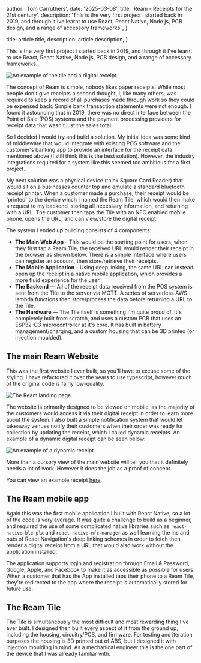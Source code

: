 
  author: 'Tom Carruthers',
  date: '2025-03-08',
  title: 'Ream - Receipts for the 21st century',
  description:
    'This is the very first project I started back in 2019, and through it Ive learnt to use React, React Native, Node.js, PCB design, and a range of accessory frameworks.',
}

  title: article.title,
  description: article.description,
}


This is the very first project I started back in 2019, and through
it I've learnt to use React, React Native, Node.js, PCB design, and
a range of accessory frameworks.

<Image src={hero} alt="An example of the tile and a digital receipt." />

The concept of Ream is simple, nobody likes paper receipts. While
most people don't give receipts a second thought, I, like many
others, was required to keep a record of all purchases made
through work so they could be expensed back. Simple bank
transaction statements were not enough. I found it astounding that
in 2019, there was no direct interface between the Point of Sale
(POS) systems and the payment processing providers for receipt
data that wasn't just the sales total.

So I decided I would try and build a solution. My initial idea was
some kind of middleware that would integrate with existing POS
software and the customer's banking app to provide an interface
for the receipt data mentioned above (I still think this is the
best solution). However, the industry integrations required for a
system like this seemed too ambitious for a first project.

My next solution was a physical device (think Square Card Reader)
that would sit on a businesses counter top and emulate a standard
bluetooth receipt printer. When a customer made a purchase, their
receipt would be 'printed' to the device which I named the Ream
Tile, which would then make a request to my backend, storing all
necessary information, and returning with a URL. The customer
then taps the Tile with an NFC enabled mobile phone, opens the URL,
and can view/store the digital receipt.

The system I ended up building consists of 4 components:

<ul className="mt-6 space-y-6">
  <li className="flex items-center gap-3">
    <span>
      <strong className="font-semibold">The Main Web App</strong> - This would
      be the starting point for users, when they first tap a Ream Tile, the
      received URL would render their receipt in the browser as shown below.
      There is a simple interface where users can register an account, then
      store/retrieve their receipts.
    </span>
  </li>
  <li className="flex items-center gap-4">
    <span>
      <strong className="font-semibold">The Mobile Application</strong> - Using
      deep linking, the same URL can instead open up the receipt in a native
      mobile application, which provides a more fluid experience for the user.
    </span>
  </li>
  <li className="flex items-center gap-4">
    <span>
      <strong className="font-semibold">The Backend</strong> — All of the
      receipt data received from the POS system is sent from the Tile to the
      server via MQTT. A series of serverless AWS lambda functions then
      store/process the data before returning a URL to the Tile.
    </span>
  </li>
  <li className="flex items-center gap-4">
    <span>
      <strong className="font-semibold">The Hardware</strong> — The Tile itself
      is something I'm quite proud of. It's completely built from scratch, and
      uses a custom PCB that uses an ESP32-C3 microcontroller at it's core. It
      has built in battery management/charging, and a custom housing that can be
      3D printed (or injection moulded).
    </span>
  </li>
</ul>

## The main Ream Website

This was the first website I ever built, so you'll have to excuse some
of the styling. I have refactored it over the years to use typescript,
however much of the original code is fairly low-quality.

<Image src={homepage} alt="The Ream landing page." />

The website is primarily designed to be viewed on mobile, as the
majority of the customers would access it via their digital receipt in
order to learn more about the system. I also built a simple notification
system that would let takeaway venues notify their customers when their
order was ready for collection by updating the receipt, which I called
dynamic receipts. An example of a dynamic digital receipt
can be seen below:

<div className="flex flex-col gap-y-6 sm:flex-row items-center justify-center sm:gap-x-4">

  <Image
    src={dynamic_receipt}
    alt="An example of a dynamic receipt."
    className=" w-[80%] sm:w-[50%] rounded-2xl"
  />
</div>

More than a cursory view of the main website will tell you that it
definitely needs a lot of work. However it does the job as a proof of
concept.

You can view an example receipt <a href="https://ream-1.web.app/receipt/74iUwpl0pjTt9uvva8bH" target="_blank">here</a>.

## The Ream mobile app

Again this was the first mobile application I built with React Native,
so a lot of the code is very average. It was quite a challenge to build
as a beginner, and required the use of some complicated native libraries
such as <code>react-native-ble-plx</code> and <code>react-native-nfc-manager</code>
as well learning the ins and outs of React Navigation's deep linking
schemes in order to fetch then render a digital receipt from a URL that
would also work without the application installed.

<div className="flex flex-col items-center justify-center">
  <VideoPlayer src="/Ream_App_Example.mp4" />
</div>

The application supports login and registration through Email &
Password, Google, Apple, and Facebook to make it as accessible as
possible for users. When a customer that has the App installed taps
their phone to a Ream Tile, they're redirected to the app where the receipt
is automatically stored for future use.

## The Ream Tile

The Tile is simultaneously the most difficult and most rewarding
thing I've ever built. I designed then built every aspect of it from
the ground up, including the housing, circuitry/PCB, and firmware.
For testing and iteration purposes the housing is 3D printed out of
ABS, but I designed it with injection moulding in mind. As a
mechanical engineer this is the one part of the device that I was
already familiar with.

<div className="flex flex-col items-center justify-center   h-[500px] border border-zinc-100 dark:border-zinc-600 rounded-2xl">
  <Tile_3D/>
</div>